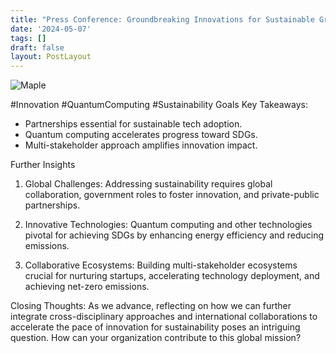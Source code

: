 ```yaml
---
title: "Press Conference: Groundbreaking Innovations for Sustainable Growth"
date: '2024-05-07'
tags: []
draft: false
layout: PostLayout
---
```


<div className="flex justify-center">
  <div className="my-1 w-full px-2 xl:my-1 xl:w-1/2 xl:px-2">
    <img src="https://img.youtube.com/vi/L4pb__BOw14/0.jpg" alt="Maple" className="mx-auto h-58 w-auto" />
  </div>
</div>

#Innovation #QuantumComputing #Sustainability Goals
Key Takeaways:
- Partnerships essential for sustainable tech adoption.
- Quantum computing accelerates progress toward SDGs.
- Multi-stakeholder approach amplifies innovation impact.

Further Insights
1. Global Challenges:
Addressing sustainability requires global collaboration, government roles to foster innovation, and private-public partnerships.

2. Innovative Technologies:
Quantum computing and other technologies pivotal for achieving SDGs by enhancing energy efficiency and reducing emissions.

3. Collaborative Ecosystems:
Building multi-stakeholder ecosystems crucial for nurturing startups, accelerating technology deployment, and achieving net-zero emissions.

Closing Thoughts:
As we advance, reflecting on how we can further integrate cross-disciplinary approaches and international collaborations to accelerate the pace of innovation for sustainability poses an intriguing question. How can your organization contribute to this global mission?
